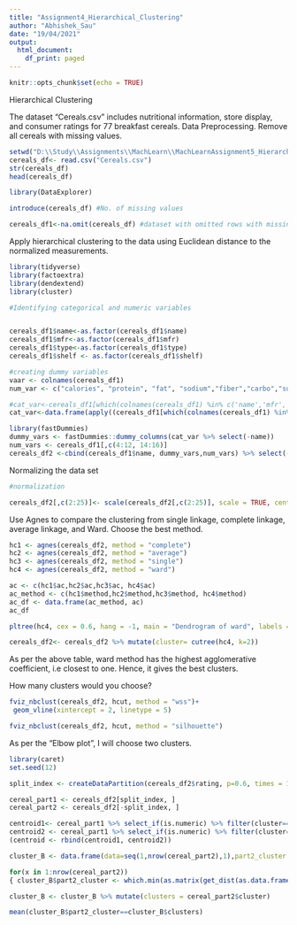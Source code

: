 ---
title: "Assignment4_Hierarchical_Clustering"
author: "Abhishek_Sau"
date: "19/04/2021"
output:
  html_document:
    df_print: paged
---

```{r setup, include=FALSE}
knitr::opts_chunk$set(echo = TRUE)
```

Hierarchical Clustering

The dataset "Cereals.csv" includes nutritional information, store display, and consumer ratings for 77 breakfast cereals. Data Preprocessing. Remove all cereals with missing values.

```{r}
setwd("D:\\Study\\Assignments\\MachLearn\\MachLearnAssignment5_Hierarchical")
cereals_df<- read.csv("Cereals.csv")
str(cereals_df)
head(cereals_df)
```


```{r}

library(DataExplorer)

introduce(cereals_df) #No. of missing values

cereals_df1<-na.omit(cereals_df) #dataset with omitted rows with missing values

```
Apply hierarchical clustering to the data using Euclidean distance to the normalized measurements.

```{r}
library(tidyverse)  
library(factoextra) 
library(dendextend)
library(cluster)

#Identifying categorical and numeric variables


cereals_df1$name<-as.factor(cereals_df1$name)
cereals_df1$mfr<-as.factor(cereals_df1$mfr)
cereals_df1$type<-as.factor(cereals_df1$type)
cereals_df1$shelf <- as.factor(cereals_df1$shelf)

#creating dummy variables
vaar <- colnames(cereals_df1)
num_var <- c("calories", "protein", "fat", "sodium","fiber","carbo","sugars","potass","vitamins","weight","cups","rating")

#cat_var<-cereals_df1[which(colnames(cereals_df1) %in% c('name','mfr','type','shelf'))]
cat_var<-data.frame(apply((cereals_df1[which(colnames(cereals_df1) %in% c('name','mfr','type','shelf'))]),2,as.factor))

library(fastDummies)
dummy_vars <- fastDummies::dummy_columns(cat_var %>% select(-name))
num_vars <- cereals_df1[,c(4:12, 14:16)]
cereals_df2 <-cbind(cereals_df1$name, dummy_vars,num_vars) %>% select(-c(mfr, type, shelf))

```

Normalizing the data set

```{r}

#normalization

cereals_df2[,c(2:25)]<- scale(cereals_df2[,c(2:25)], scale = TRUE, center = TRUE)

```

Use Agnes to compare the clustering from single linkage, complete linkage, average linkage, and Ward. Choose the best method.

```{r, fig.height=8, fig.width=14}
hc1 <- agnes(cereals_df2, method = "complete")
hc2 <- agnes(cereals_df2, method = "average")
hc3 <- agnes(cereals_df2, method = "single")
hc4 <- agnes(cereals_df2, method = "ward")

ac <- c(hc1$ac,hc2$ac,hc3$ac, hc4$ac)
ac_method <- c(hc1$method,hc2$method,hc3$method, hc4$method)
ac_df <- data.frame(ac_method, ac)
ac_df

pltree(hc4, cex = 0.6, hang = -1, main = "Dendrogram of ward", labels = cereals_df2$`cereals_df1$name`)

cereals_df2<- cereals_df2 %>% mutate(cluster= cutree(hc4, k=2))

```

As per the above table, ward method has the highest agglomerative coefficient, i.e closest to one. Hence, it gives the best clusters.


How many clusters would you choose?

```{r}

fviz_nbclust(cereals_df2, hcut, method = "wss")+
 geom_vline(xintercept = 2, linetype = 5)

fviz_nbclust(cereals_df2, hcut, method = "silhouette")

```
As per the "Elbow plot", I will choose two clusters.

```{r}
library(caret)
set.seed(12)

split_index <- createDataPartition(cereals_df2$rating, p=0.6, times = 1, list = FALSE)

cereal_part1 <- cereals_df2[split_index, ]
cereal_part2 <- cereals_df2[-split_index, ]

centroid1<- cereal_part1 %>% select_if(is.numeric) %>% filter(cluster==1) %>% colMeans()
centroid2 <- cereal_part1 %>% select_if(is.numeric) %>% filter(cluster==2) %>% colMeans()
(centroid <- rbind(centroid1, centroid2))

cluster_B <- data.frame(data=seq(1,nrow(cereal_part2),1),part2_cluster = rep(0,nrow(cereal_part2)))

for(x in 1:nrow(cereal_part2))
{ cluster_B$part2_cluster <- which.min(as.matrix(get_dist(as.data.frame(rbind(centroid[,-c(1:7,25)],cereal_part2[x,c(-1:-8, -26)]))))[3,-3])}

cluster_B <- cluster_B %>% mutate(clusters = cereal_part2$cluster)

mean(cluster_B$part2_cluster==cluster_B$clusters)

```



